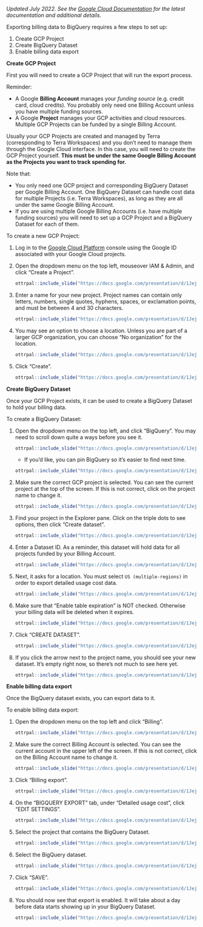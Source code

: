 
*Updated July 2022.  See the [Google Cloud Documentation](https://cloud.google.com/billing/docs/how-to/export-data-bigquery-setup) for the latest documentation and additional details.*

Exporting billing data to BigQuery requires a few steps to set up:

1. Create GCP Project
1. Create BigQuery Dataset
1. Enable billing data export

**Create GCP Project**

First you will need to create a GCP Project that will run the export process.  

::: {.fyi}
Reminder:

- A Google **Billing Account** manages your *funding source* (e.g. credit card, cloud credits).  You probably only need one Billing Account unless you have multiple funding sources.
- A Google **Project** manages your GCP activities and cloud resources.  Multiple GCP Projects can be funded by a single Billing Account.
:::

Usually your GCP Projects are created and managed by Terra (corresponding to Terra Workspaces) and you don't need to manage them through the Google Cloud interface. In this case, you will need to create the GCP Project yourself. **This must be under the same Google Billing Account as the Projects you want to track spending for.**

Note that:

- You only need one GCP project and corresponding BigQuery Dataset per Google Billing Account. One BigQuery Dataset can handle cost data for multiple Projects (i.e. Terra Workspaces), as long as they are all under the same Google Billing Account.
- If you are using multiple Google Billing Accounts (i.e. have multiple funding sources) you will need to set up a GCP Project and a BigQuery Dataset for each of them.


To create a new GCP Project:

1. Log in to the [Google Cloud Platform](https://console.cloud.google.com/) console using the Google ID associated with your Google Cloud projects.

1. Open the dropdown menu on the top left, mouseover IAM & Admin, and click "Create a Project".

    ```r
ottrpal::include_slide("https://docs.google.com/presentation/d/1JejmHJHLTF-eywlZs5GUQXb82FCGM5wIUNrbVKlJcrY/edit#slide=id.g13d748460ee_0_3")
    ```
    
1. Enter a name for your new project.   Project names can contain only letters, numbers, single quotes, hyphens, spaces, or exclamation points, and must be between 4 and 30 characters.

    ```r
ottrpal::include_slide("https://docs.google.com/presentation/d/1JejmHJHLTF-eywlZs5GUQXb82FCGM5wIUNrbVKlJcrY/edit#slide=id.g13d748460ee_0_153")
    ```

1. You may see an option to choose a location.  Unless you are part of a larger GCP organization, you can choose "No organization" for the location.

    ```r
ottrpal::include_slide("https://docs.google.com/presentation/d/1JejmHJHLTF-eywlZs5GUQXb82FCGM5wIUNrbVKlJcrY/edit#slide=id.g13d748460ee_0_172")
    ```

1. Click "Create".

    ```r
ottrpal::include_slide("https://docs.google.com/presentation/d/1JejmHJHLTF-eywlZs5GUQXb82FCGM5wIUNrbVKlJcrY/edit#slide=id.g13d748460ee_0_166")
    ```


**Create BigQuery Dataset**

Once your GCP Project exists, it can be used to create a BigQuery Dataset to hold your billing data.

To create a BigQuery Dataset:

1. Open the dropdown menu on the top left, and click "BigQuery".  You may need to scroll down quite a ways before you see it.

    ```r
ottrpal::include_slide("https://docs.google.com/presentation/d/1JejmHJHLTF-eywlZs5GUQXb82FCGM5wIUNrbVKlJcrY/edit#slide=id.g13d748460ee_0_183")
    ```

    - If you’d like, you can pin BigQuery so it’s easier to find next time.
    
    ```r
ottrpal::include_slide("https://docs.google.com/presentation/d/1JejmHJHLTF-eywlZs5GUQXb82FCGM5wIUNrbVKlJcrY/edit#slide=id.g13d748460ee_0_189")
    ```

1. Make sure the correct GCP project is selected.  You can see the current project at the top of the screen.  If this is not correct, click on the project name to change it.

    ```r
ottrpal::include_slide("https://docs.google.com/presentation/d/1JejmHJHLTF-eywlZs5GUQXb82FCGM5wIUNrbVKlJcrY/edit#slide=id.g13d748460ee_0_195")
    ```

1. Find your project in the Explorer pane.  Click on the triple dots to see options, then click "Create dataset".

    ```r
ottrpal::include_slide("https://docs.google.com/presentation/d/1JejmHJHLTF-eywlZs5GUQXb82FCGM5wIUNrbVKlJcrY/edit#slide=id.g13d748460ee_0_208")
    ```

1. Enter a Dataset ID.  As a reminder, this dataset will hold data for all projects funded by your Billing Account.

    ```r
ottrpal::include_slide("https://docs.google.com/presentation/d/1JejmHJHLTF-eywlZs5GUQXb82FCGM5wIUNrbVKlJcrY/edit#slide=id.g13d748460ee_0_215")
    ```

1. Next, it asks for a location.  You must select `US (multiple-regions)` in order to export detailed usage cost data.

    ```r
ottrpal::include_slide("https://docs.google.com/presentation/d/1JejmHJHLTF-eywlZs5GUQXb82FCGM5wIUNrbVKlJcrY/edit#slide=id.g13d748460ee_0_221")
    ```

1. Make sure that "Enable table expiration" is NOT checked.  Otherwise your billing data will be deleted when it expires.

    ```r
ottrpal::include_slide("https://docs.google.com/presentation/d/1JejmHJHLTF-eywlZs5GUQXb82FCGM5wIUNrbVKlJcrY/edit#slide=id.g13d748460ee_0_227")
    ```

1. Click "CREATE DATASET".

    ```r
ottrpal::include_slide("https://docs.google.com/presentation/d/1JejmHJHLTF-eywlZs5GUQXb82FCGM5wIUNrbVKlJcrY/edit#slide=id.g13d748460ee_0_233")
    ```

1. If you click the arrow next to the project name, you should see your new dataset.  It's empty right now, so there's not much to see here yet.

    ```r
ottrpal::include_slide("https://docs.google.com/presentation/d/1JejmHJHLTF-eywlZs5GUQXb82FCGM5wIUNrbVKlJcrY/edit#slide=id.g13d748460ee_0_239")
    ```


**Enable billing data export**

Once the BigQuery dataset exists, you can export data to it.

To enable billing data export:

1. Open the dropdown menu on the top left and click "Billing".

    ```r
ottrpal::include_slide("https://docs.google.com/presentation/d/1JejmHJHLTF-eywlZs5GUQXb82FCGM5wIUNrbVKlJcrY/edit#slide=id.g13d748460ee_0_250")
    ```

1. Make sure the correct Billing Account is selected.  You can see the current account in the upper left of the screen.  If this is not correct, click on the Billing Account name to change it.

    ```r
ottrpal::include_slide("https://docs.google.com/presentation/d/1JejmHJHLTF-eywlZs5GUQXb82FCGM5wIUNrbVKlJcrY/edit#slide=id.g13d748460ee_0_245")
    ```

1. Click "Billing export".

    ```r
ottrpal::include_slide("https://docs.google.com/presentation/d/1JejmHJHLTF-eywlZs5GUQXb82FCGM5wIUNrbVKlJcrY/edit#slide=id.g13d748460ee_0_256")
    ```

1. On the "BIGQUERY EXPORT" tab, under "Detailed usage cost", click "EDIT SETTINGS".

    ```r
ottrpal::include_slide("https://docs.google.com/presentation/d/1JejmHJHLTF-eywlZs5GUQXb82FCGM5wIUNrbVKlJcrY/edit#slide=id.g13d748460ee_0_263")
    ```

1. Select the project that contains the BigQuery Dataset.

    ```r
ottrpal::include_slide("https://docs.google.com/presentation/d/1JejmHJHLTF-eywlZs5GUQXb82FCGM5wIUNrbVKlJcrY/edit#slide=id.g13d748460ee_0_270")
    ```

1. Select the BigQuery dataset.

    ```r
ottrpal::include_slide("https://docs.google.com/presentation/d/1JejmHJHLTF-eywlZs5GUQXb82FCGM5wIUNrbVKlJcrY/edit#slide=id.g13d748460ee_0_276")
    ```

1. Click "SAVE".

    ```r
ottrpal::include_slide("https://docs.google.com/presentation/d/1JejmHJHLTF-eywlZs5GUQXb82FCGM5wIUNrbVKlJcrY/edit#slide=id.g13d748460ee_0_282")
    ```

1. You should now see that export is enabled.  It will take about a day before data starts showing up in your BigQuery Dataset.

    ```r
ottrpal::include_slide("https://docs.google.com/presentation/d/1JejmHJHLTF-eywlZs5GUQXb82FCGM5wIUNrbVKlJcrY/edit#slide=id.g13d748460ee_0_290")
    ```

